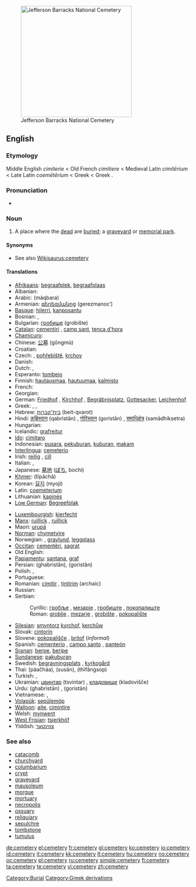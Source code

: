 [[Image:Jefferson Barracks National Cemetery.JPG|thumb|right|300px|Jefferson Barracks National Cemetery]]
==English==

===Etymology===
Middle English ''cimiterie'' < Old French ''cimitiere'' < Medieval Latin ''cimitērium'' < Late Latin ''coemētērium'' < Greek {{term|κοιμητήριον|sc=Grek|tr=koimētērion}} < Greek {{term|κοιμάν|sc=Grek|tr=koimān||to put to sleep}}.

===Pronunciation===
* {{IPA|/ˈsɛ.məˌtɛ.ɹi/}}

===Noun===
{{wikipedia}}
{{en-noun|cemeter|ies}}

# A place where the [[dead]] are [[buried]]; a [[graveyard]] or [[memorial park]].

====Synonyms====
* See also [[Wikisaurus:cemetery]]

====Translations====
{{trans-top|a place where the dead are buried; a graveyard or memorial park}}
* [[Afrikaans]]: [[begraafplek]], [[begraafplaas]]
* Albanian: {{t-|sq|varrezë|f|xs=Albanian}}
* Arabic: {{Arab|[[مقبرة]]}} (máqbara) {{f}}
* Armenian: [[գերեզմանոց]] (gerezmanoc’)
* [[Basque]]: [[hilerri]], [[kanposantu]]
* Bosnian: {{t-|bs|groblje|n}}, {{t-|bs|mezarje|n}}
* Bulgarian: [[гробище]] (grobište) {{n}}
* [[Catalan]]: [[cementiri]] {{m}}, [[camp sant]], [[tenca d'hora]]
* [[Chamicuro]]: {{tø|ccc|pantyon}}
* Chinese: [[公墓]] (gōngmù)
* Croatian: {{t+|hr|groblje|n}}
* Czech: {{t+|cs|hřbitov|m}}, [[pohřebiště]], [[krchov]]
* Danish: {{t-|da|kirkegård|c}}
* Dutch: {{t+|nl|kerkhof|n}}, {{t+|nl|begraafplaats|f}}
* Esperanto: [[tombejo]]
* Finnish: [[hautausmaa]], [[hautuumaa]], [[kalmisto]]
* French: {{t+|fr|cimetière|m}}
* Georgian: {{t-|ka|სასაფლაო|tr=sasapʻlao}}
* German: [[Friedhof]] {{m}}, [[Kirchhof]] {{m}}, [[Begräbnisplatz]], [[Gottesacker]], [[Leichenhof]]
* Greek: {{t+|el|κοιμητήριο|n|tr=kimitírio|sc=Grek}}, {{t+|el|νεκροταφείο|n|tr=nekrotafío|sc=Grek}}, {{t+|el|κοιμητήρι|n|tr=kimitíri|sc=Grek}}
* Hebrew: [[בית־קברות]] (beit-qvarot) {{m}}
* Hindi: [[क़ब्रिस्तान]] (qabristān) {{m}}, [[गोरिस्तान]] (goristān) {{m}}, [[समाधिक्षेत्र]] (samādhikṣetra) {{m}}
* Hungarian: {{t+|hu|temető}}
* Icelandic: [[grafreitur]]
* [[Ido]]: [[cimitaro]]
* Indonesian: [[pusara]], [[pekuburan]], [[kubur|kuburan]], [[makam]]
* [[Interlingua]]: [[cemeterio]]
* Irish: [[reilig]] {{f}}, [[cill]] {{f}}
* Italian: {{t+|it|cimitero|m}}, {{t+|it|camposanto|m}}
* Japanese: [[墓地]] ([[ぼち]], bochi)
* [[Khmer]]: {{Khmr|[[ទីប៉ាឆា]]}} (tīpāchā)
* Korean: [[묘지]] (myoji)
* Latin: [[coemeterium]] {{n}}
* Lithuanian: [[kapinės]]
* [[Low German]]: [[Begreefplak]]
{{trans-mid}}
* [[Luxembourgish]]: [[kierfecht]]
* [[Manx]]: [[ruillick]] {{f}}, [[ruillick]] {{f}}
* Maori: [[urupā]]
* [[Norman]]: [[chymetyire]]
* Norwegian: {{t-|no|kirkegård|m}}, [[gravlund]], [[leggplass]]
* [[Occitan]]: [[cementèri]], [[sagrat]]
* Old English: {{t-|ang|legerstow|f|alt=leġerstōw|xs=Old English}}
* [[Papiamentu]]: [[santana]], [[graf]]
* Persian: {{fa-Arab|[[قبرستان]]}} (ghabristân), {{fa-Arab|[[گورستان]]}} (goristân)
* Polish: {{t+|pl|cmentarz|m}},
* Portuguese: {{t+|pt|cemitério|m}}
* Romanian: [[cimitir]] {{n}}, [[ţintirim]] {{n}} (archaic)
* Russian: {{t+|ru|кладбище|n|tr=kládbišče|sc=Cyrl}}
* Serbian:
*: Cyrillic: [[гробље#Serbian|гробље]] {{n}}, [[мезарје#Serbian|мезарје]] {{n}}, [[гробиштe]] {{n}}, [[пoкoпaлиштe]] {{n}}
*: Roman: [[groblje#Serbian|groblje]] {{n}}, [[mezarje#Serbian|mezarje]] {{n}}, [[grobište]] {{n}}, [[pokopalište]] {{n}}
* [[Silesian]]: [[smyntorz]] [[kyrchof]], [[kerchůw]]
* Slovak: [[cintorín]]
* Slovene: [[pokopališče]] {{n}}, [[britof]] {{m}} (''informal'')
* Spanish: [[cementerio]] {{m}}, [[campo santo]] {{m}}, [[panteón]] {{m}} {{italbrac|Andes|Caribbean|Central America|Mexico}}
* [[Sranan]]: [[berpe]], [[beripe]]
* [[Sundanese]]: [[pakuburan]]
* Swedish: [[begravningsplats]] {{c}}, [[kyrkogård]] {{c}}
* Thai: {{Thai|[[ป่าช้า]]}} (pàačháa), {{Thai|[[สุสาน]]}} (susān), {{Thai|[[ที่ฝังศพ]]}} (thīfângsop)
* Turkish: {{t+|tr|mezarlık}}, {{t+|tr|kabristan}}
* Ukrainian: [[цвинтар]] (tsvintar) {{m}}, [[кладовище]] (kladovišče) {{n}}
* Urdu: {{ur-Arab|[[قبرستان]]}} (ghabristān) {{m}}, {{ur-Arab|[[گورستان]]}} (goristān) {{m}}
* Vietnamese: {{t+|vi|nghĩa trang|xs=Vietnamese}}, {{t+|vi|nghĩa địa|xs=Vietnamese}}
* [[Volapük]]: [[sepülemöp]]
* [[Walloon]]: [[aite]], [[cimintire]]
* Welsh: [[mynwent]] {{f}}
* [[West Frisian]]: [[tsjerkhôf]] {{n}}
* Yiddish: [[צווינטער]]
{{trans-bottom}}

===See also===
* [[catacomb]]
* [[churchyard]]
* [[columbarium]]
* [[crypt]]
* [[graveyard]]
* [[mausoleum]]
* [[morgue]]
* [[mortuary]]
* [[necropolis]]
* [[ossuary]]
* [[reliquiary]]
* [[sepulchre]]
* [[tombstone]]
* [[tumulus]]

[[Category:Burial]]
[[Category:Greek derivations]]

[[de:cemetery]]
[[el:cemetery]]
[[fr:cemetery]]
[[gl:cemetery]]
[[ko:cemetery]]
[[io:cemetery]]
[[id:cemetery]]
[[it:cemetery]]
[[kk:cemetery]]
[[lt:cemetery]]
[[hu:cemetery]]
[[no:cemetery]]
[[oc:cemetery]]
[[pl:cemetery]]
[[ru:cemetery]]
[[simple:cemetery]]
[[fi:cemetery]]
[[ta:cemetery]]
[[te:cemetery]]
[[vi:cemetery]]
[[zh:cemetery]]
